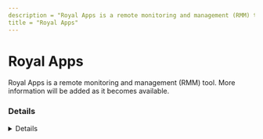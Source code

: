 ```yaml
---
description = "Royal Apps is a remote monitoring and management (RMM) tool. More information will be added as it becomes available."
title = "Royal Apps"
---
```




# Royal Apps

Royal Apps is a remote monitoring and management (RMM) tool. More information will be added as it becomes available.

### Details
<Details author={""}
         category={""}
         created={""}
         website={""}
         lastModified={"2/9/2024"}
         privileges={""}
         free={ "" }
         verification={""}
/>

#### Installation Paths
<Card code={ ["royalserver.exe", "royalts.exe"] }/>





### Forensic Artifacts




#### Network Artifacts
<EuiSpacer size="xl"/>
<NetworkArtifactsTable data={ [{"Description": "Known remote domains", "Domains": ["user_managed"], "Ports": []}] }/>




### Detections
- Detects potential network activity of Royal Apps RMM tool
  - [Sigma Rule](https://github.com/magicsword-io/LOLRMM/blob/main/detections/sigma/royal_apps_network_sigma.yml)
- Detects potential processes activity of Royal Apps RMM tool
  - [Sigma Rule](https://github.com/magicsword-io/LOLRMM/blob/main/detections/sigma/royal_apps_processes_sigma.yml)

### References
- [https://www.royalapps.com/ts/win/download](https://www.royalapps.com/ts/win/download)

